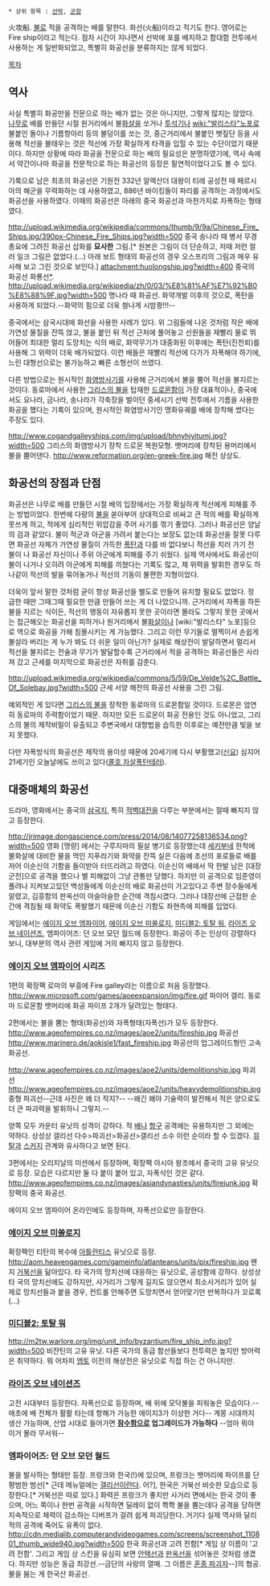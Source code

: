  * 상위 항목 : [[선박]], [[군함]]

火攻船. [[불]]로 적을 공격하는 배를 말한다. 화선(火船)이라고 적기도 한다. 영어로는 Fire ship이라고 적는다. 점차 시간이 지나면서 선박에 포를 배치하고 함대함 전투에서 사용하는 게 일반화되었고, 특별히 화공선을 분류하지는 않게 되었다.

[[목차]]

== 역사 ==
사실 특별히 화공만을 전문으로 하는 배가 없는 것은 아니지만, 그렇게 많지는 않았다. [[나무]]로 배를 만들던 시절 원거리에서 불[[화살]]을 쏘거나 [[투석기]]나 [[wiki:"발리스타"노포]]로 불붙인 돌이나 기름항아리 등의 불덩이를 쏘는 것, 중근거리에서 불붙인 볏짚단 등을 사용해 적선을 불태우는 것은 적선에 가장 확실하게 타격을 입힐 수 있는 수단이었기 때문이다. 하지만 상황에 따라 화공을 전문으로 하는 배의 필요성은 분명하였기에, 역사 속에서 약간이나마 화공을 전문적으로 하는 화공선의 등장은 필연적이었다고도 볼 수 있다.

기록으로 남은 최초의 화공선은 기원전 332년 알렉산더 대왕이 티레 공성전 때 페르시아의 해군을 무력화하는 데 사용하였고, 886년 바이킹들이 파리를 공격하는 과정에서도 화공선을 사용하였다. 이때의 화공선은 아래의 중국 화공선과 마찬가지로 자폭하는 형태였다.

http://upload.wikimedia.org/wikipedia/commons/thumb/9/9a/Chinese_Fire_Ships.jpg/390px-Chinese_Fire_Ships.jpg?width=500
중국 송나라 때 병서 무경총요에 그려진 화공선 삽화를 '''묘사한''' 그림.[* 원본은 그림이 더 단순하고, 저때 저런 컬러 일크 그림은 없었다.(...) 아래 보트 형태의 화공선의 경우 오스프리의 그림과 매우 유사해 보고 그린 것으로 보인다.]
attachment:huolongship.jpg?width=400
중국의 화공선 화룡선[http://www.chinahistoryforum.com/topic/27503-chinese-fire-dragon-ship/ *].
http://upload.wikimedia.org/wikipedia/zh/0/03/%E8%81%AF%E7%92%B0%E8%88%9F.jpg?width=500
명나라 때 화공선. 화약개발 이후의 것으로, 폭탄을 사용하게 되었다.--화약의 힘으로 더욱 씡나게 시밤쾅!!!--

중국에서는 삼국시대에 화선을 사용한 사례가 있다. 위 그림들에 나온 것처럼 작은 배에 가연성 물질을 잔뜩 얹고, 불을 붙인 뒤 적선 근처에 풀어놓고 선원들을 재빨리 물로 뛰어들어 최대한 멀리 도망치는 식의 배로, 화약무기가 대중화된 이후에는 폭탄(진천뢰)를 사용해 그 위력이 더욱 배가되었다. 이런 배들은 재빨리 적선에 다가가 자폭해야 하기에, 느린 대형선으로는 불가능하고 빠른 소형선이 쓰였다.

다른 방법으로는 원시적인 [[화염방사기]]를 사용해 근거리에서 불을 뿜어 적선을 불지르는 것이다. 동로마에서 사용한 [[그리스의 불]]을 탑재한 [[드로몬]]함이 가장 대표적이나, 중국에서도 요나라, 금나라, 송나라가 각축장을 벌이던 중세시기 선박 전투에서 기름을 사용한 화공을 했다는 기록이 있으며, 원시적인 화염방사기인 맹화유궤를 배에 장착해 썼다는 주장도 있다.

http://www.cogandgalleyships.com/img/upload/bhnyhjyjtumj.jpg?width=500
그리스의 화염방사기 장착 드로몬 복원모형. 뱃머리에 장착된 용머리에서 불을 뿜어댄다.
http://www.reformation.org/en-greek-fire.jpg
해전 상상도.

== 화공선의 장점과 단점 ==
화공선은 나무로 배를 만들던 시절 배의 입장에서는 가장 확실하게 적선에게 피해를 주는 방법이었다. 한번에 다량의 [[불]]을 쏟아부어 상대적으로 비싸고 큰 적의 배를 확실하게 못쓰게 하고, 적에게 심리적인 위압감을 주어 사기를 꺾기 좋았다.
그러나 화공선은 양날의 검과 같았다. 불이 적군과 아군을 가려서 붙는다는 보장도 없는데 화공선을 잘못 다루면 화공선 자체가 가연성 물질이 가득한 [[폭탄]]과 다를 바 없다보니 적선을 치러 가기 전 불이 나 화공선 자신이나 주위 아군에게 피해를 주기 쉬웠다. 실제 역사에서도 화공선이 불이 나거나 오히려 아군에게 피해를 끼쳤다는 기록도 많고, 제 위력을 발휘한 경우도 하나같이 적선의 발을 묶어놓거나 적선의 기동이 불편한 지형이었다.

더욱이 앞서 말한 것처럼 굳이 항상 화공선을 별도로 만들어 유지할 필요도 없었다. 정 급한 때만 그때그때 필요한 만큼 만들어 쓰는 게 더 나았으니까. 근거리에서 자폭을 하든 불을 지르는 식이든, 적선의 행동이 자유롭지 못한 곳이라면 몰라도 그렇지 못한 곳에서는 접근해오는 화공선을 피하거나 원거리에서 불[[화살]]이나 [wiki:"발리스타" 노포]등으로 역으로 화공을 가해 침몰시키는 게 가능했다. 그리고 이런 무기들로 멀찍이서 손쉽게 불살라 버리는 게 누가 봐도 더 쉬운 일이 아닌가? 실제로 해상전이 발달하면서 멀리서 적선을 불지르는 전술과 무기가 발달할수록 근거리에서 적을 공격하는 화공선들은 사라져 갔고 근세를 마지막으로 화공선은 자취를 감춘다. 

http://upload.wikimedia.org/wikipedia/commons/5/59/De_Velde%2C_Battle_Of_Solebay.jpg?width=500
근세 서양 해전의 화공선 사용을 그린 그림.

예외적인 게 있다면 [[그리스의 불]]을 장착한 동로마의 드로몬함일 것이다. 드로몬은 엄연히 동로마의 주력함이었기 때문. 하지만 모든 드로몬이 화공 전용인 것도 아니었고, 그리스의 불의 제작비밀이 유출되고 주변국에서 대항법을 습득한 이후로는 예전만큼 빛을 보지 못했다.

다만 자폭방식의 화공선은 제작의 용이성 때문에 20세기에 다시 부활했고([[신요]]) 심지어 21세기인 오늘날에도 쓰이고 있다([[콜호 자살폭탄테러]]).

== 대중매체의 화공선 ==
드라마, 영화에서는 중국의 [[삼국지]], 특히 [[적벽대전]]을 다루는 부분에서는 절때 빠지지 않고 등장한다.

http://jrimage.dongascience.com/press/2014/08/14077258136534.png?width=500
영화 [명량] 에서는 구루지마의 필살 병기로 등장했는데 [[세키부네]] 한척에 불화살에 대비한 물을 먹인 지푸라기와 화약을 잔뜩 실은 다음에 조선의 포로들로 배를 저어 이순신의 기함을 들이받아 터뜨리려고 하였다. 이순신의 배에서 딱 한발 남은 [대장군전]으로 공격을 했으나 별 피해없이 그냥 관통만 당했다. 하지만 이 공격으로 임준영이 풀려나 지켜보고있던 백성들에게 이순신의 배로 화공선이 가고있다고 주변 장수들에게 알렸고, 김흥함의 판옥선이 아슬아슬한 순간에 격침시켰다. 그러나 대장선에 근접한 순간에 격침될 때 화약도 폭발했기 때문에 이순신 기함도 좌현측에 피해를 입었다. 

게임에서는 [[에이지 오브 엠파이어]], [[에이지 오브 미쏠로지]], [[미디블2: 토탈 워]], [[라이즈 오브 네이션즈]], 엠파이어즈: 던 오브 모던 월드에 등장한다. 화공이 주는 인상이 강렬하다 보니, 대부분의 역사 관련 게임에 거의 빠지지 않고 등장한다. 

=== [[에이지 오브 엠파이어]] 시리즈 ===
1편의 확장팩 로마의 부흥에 Fire galley라는 이름으로 처음 등장했다.
http://www.microsoft.com/games/aoeexpansion/img/fire.gif
파이어 갤리. 동로마 드로몬함 뱃머리에 화공 파이프 2개가 달려있는 형태다.

2편에서는 불을 뿜는 형태(화공선)와 자폭형태(자폭선)가 모두 등장한다.
http://www.ageofempires.co.nz/images/aoe2/units/fireship.jpg
화공선
http://www.marinero.de/aokisle1/fast_fireship.jpg
화공선의 업그레이드형인 고속 화공선. 

http://www.ageofempires.co.nz/images/aoe2/units/demolitionship.jpg
파괴선
http://www.ageofempires.co.nz/images/aoe2/units/heavydemolitionship.jpg
중형 파괴선--근데 사진은 왜 더 작지?-- --왜긴 왜야 기술력이 발전해서 적은 양으로도 더 큰 파괴력을 발휘하니 그렇지.--

양쪽 모두 카운터 유닛의 성격이 강하다. 적 [[배]]나 [[항구]] 공격에는 유용하지만 그 외에는 약하다. 상성상 갤리선 다수>파괴선>화공선>갤리선 소수 이런 순이라 할 수 있겠다. [[뮤탈리스크|뮤탈]]과 [[갈귀|스커지]] 관계와 유사하다고 보면 된다.

3편에서는 오리지날의 미션에서 등장하며, 확장팩 아시아 왕조에서 중국의 고유 유닛으로 등장. 모습은 다르지만 둘 다 붙이 붙어 있고, 자폭식인 것은 같다.
http://www.ageofempires.co.nz/images/asiandynasties/units/firejunk.jpg
확장팩의 중국 화공선.

에이지 오브 엠파이어 온라인에도 등장하며, 자폭선으로만 등장한다.

=== [[에이지 오브 미쏠로지]] ===
확장팩인 티탄의 복수에 [[아틀란티스]] 유닛으로 등장.
http://aom.heavengames.com/gameinfo/atlanteans/units/pix/fireship.jpg
왠지 [[거북선]]을 닮아있다. 타 국가의 망치선에 대응하는 유닛으로, 공성함에 강하다. 상성상 타 국의 망치선에도 강하지만, 사거리가 그렇게 길지도 않으면서 최소사거리가 있어 실제로 망치선들과 붙을 경우, 컨트롤 안해주면 도망치면서 얻어맞기만 반복하다가 꼬로록(...)

=== [[미디블2: 토탈 워]] ===
http://m2tw.warlore.org/img/unit_info/byzantium/fire_ship_info.jpg?width=500
비잔틴의 고유 유닛. 다른 국가의 동급 함선들보다 전투력은 높지만 방어력은 취약하다. 뭐 어차피 [[엠토]] 이전의 해상전은 유닛으로 직접 하는 건 아니지만.

=== [[라이즈 오브 네이션즈]] ===
고전 시대부터 등장한다. 자폭선으로 등장하며, 배 위에 모닥불을 피워놓은 모습이다.--애초에 배 전체가 활활 타는데 항해가 가능한 에이지3가 이상한 거다-- 계몽 시대까지 생산 가능하며, 산업 시대로 들어가면 '''[[잠수함]]으로 업그레이드가 가능하다''' --엄마 뭐야 이거 몰라 무서워--

=== 엠파이어즈: 던 오브 모던 월드 ===
불을 발사하는 형태만 등장. 프랑크와 한국(!)에 있으며, 프랑크는 뱃머리에 파이프를 단 평범한 범선[* 근데 메뉴얼에는 [[갤리선]]이란다. 어?], 한국은 거북선 비슷한 모습으로 등장한다.[* 거북선은 따로 있다.] 화력은 프랑크가 좋지만 사거리 면에서는 한국 것이 좋으며, 어느 쪽이나 한번 공격을 시작하면 딜레이 없이 쫙쫙 불을 뿜는데다 공격을 당하면 지속적으로 체력이 감소하는 디버프가 걸려 쉽게 파괴당한다. 거기다 실제 역사와 달리 적의 공격에 죽어도 유폭이 없다.
http://cdn.medialib.computerandvideogames.com/screens/screenshot_110801_thumb_wide940.jpg?width=500
한국 화공선과 고려 전함[* 게임 상 이름이 '고려 전함'. 그리고 게임 상 스킨을 유심히 보면 [[안택선]]과 [[판옥선]]을 섞어놓은 것처럼 생겼다. 하지만 성능은 동급 최강선.--금단의 사랑의 열매. 그 이름은 [[혼종 파괴자]]--]의 협공. 불을 붐는 게 한국산 화공선.
